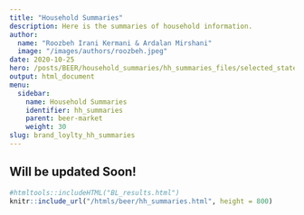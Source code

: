 ```yaml
---
title: "Household Summaries"
description: Here is the summaries of household information.
author: 
  name: "Roozbeh Irani Kermani & Ardalan Mirshani"
  image: "/images/authors/roozbeh.jpeg"
date: 2020-10-25
hero: /posts/BEER/household_summaries/hh_summaries_files/selected_states.jpg
output: html_document
menu:
  sidebar:
    name: Household Summaries
    identifier: hh_summaries
    parent: beer-market
    weight: 30
slug: brand_loylty_hh_summaries
---
```


## Will be updated Soon!

```r
#htmltools::includeHTML("BL_results.html")
knitr::include_url("/htmls/beer/hh_summaries.html", height = 800)
```
